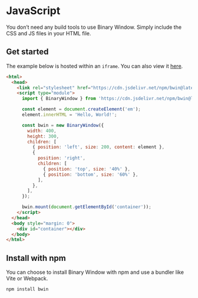 

# JavaScript

You don’t need any build tools to use Binary Window. Simply include the CSS and JS files in your HTML file.

## Get started

The example below is hosted within an `iframe`. You can also view it <a href={demoPath}>here</a>.

<Example />

```html
<html>
  <head>
    <link rel="stylesheet" href="https://cdn.jsdelivr.net/npm/bwin@latest/dist/bwin.css" />
    <script type="module">
      import { BinaryWindow } from 'https://cdn.jsdelivr.net/npm/bwin@latest/dist/bwin.min.js';

      const element = document.createElement('em');
      element.innerHTML = 'Hello, World!';

      const bwin = new BinaryWindow({
        width: 400,
        height: 300,
        children: [
          { position: 'left', size: 200, content: element },
          {
            position: 'right',
            children: [
              { position: 'top', size: '40%' },
              { position: 'bottom', size: '60%' },
            ],
          },
        ],
      });

      bwin.mount(document.getElementById('container'));
    </script>
  </head>
  <body style="margin: 0">
    <div id="container"></div>
  </body>
</html>
```

## Install with npm

You can choose to install Binary Window with npm and use a bundler like Vite or Webpack.

```bash
npm install bwin
```
